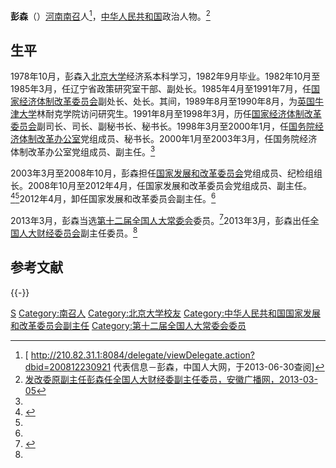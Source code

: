 {{otheruses|subject=[[中华人民共和国|中华人民共和国]]政治人物|other=明朝[[永乐|永乐]]十三年[[进士|进士]]|彭森 (明朝)}}

'''彭森'''（{{bd|1951年|4月|||catIdx=P彭}}）[[河南|河南]][[南召|南召]]人<ref name=npc>[ http://210.82.31.1:8084/delegate/viewDelegate.action?dbid=200812230921 代表信息－彭森，中国人大网，于2013-06-30查阅]{{Dead link|date=2020年1月 |bot=InternetArchiveBot |fix-attempted=yes }}</ref>，[[中华人民共和国|中华人民共和国]]政治人物。<ref name=ahgbw>[http://www.ahradio.com.cn/news/system/2013/03/05/002645463.shtml 发改委原副主任彭森任全国人大财经委副主任委员，安徽广播网，2013-03-05]{{dead link|date=2018年2月 |bot=InternetArchiveBot |fix-attempted=yes }}</ref>

==生平==
1978年10月，彭森入[[北京大学|北京大学]]经济系本科学习，1982年9月毕业。1982年10月至1985年3月，任辽宁省政策研究室干部、副处长。1985年4月至1991年7月，任[[国家经济体制改革委员会|国家经济体制改革委员会]]副处长、处长。其间，1989年8月至1990年8月，为[[英国|英国]][[牛津大学|牛津大学]]林耐克学院访问研究生。1991年8月至1998年3月，历任[[国家经济体制改革委员会|国家经济体制改革委员会]]副司长、司长、副秘书长、秘书长。1998年3月至2000年1月，任[[国务院经济体制改革办公室|国务院经济体制改革办公室]]党组成员、秘书长。2000年1月至2003年3月，任国务院经济体制改革办公室党组成员、副主任。<ref name=ahgbw/>

2003年3月至2008年10月，彭森担任[[国家发展和改革委员会|国家发展和改革委员会]]党组成员、纪检组组长。2008年10月至2012年4月，任国家发展和改革委员会党组成员、副主任。<ref>{{cite news|title=国务院任免国家工作人员 彭森任发改委副主任|url=http://news.qq.com/a/20081110/002101.htm|accessdate=2013-05-06|newspaper=腾讯|archive-date=2008-12-08|archive-url=https://web.archive.org/web/20081208210229/http://news.qq.com/a/20081110/002101.htm|dead-url=no}}</ref><ref name=ahgbw/>2012年4月，卸任国家发展和改革委员会副主任。<ref name=ahgbw/>

2013年3月，彭森当选[[第十二届全国人大常委会|第十二届全国人大常委会]]委员。<ref>{{Cite web |url=http://news.xinhuanet.com/ziliao/2013-03/14/c_115030655.htm |title=第十二届全国人大常委会委员，新华网，2013-03-14 |access-date=2013-06-30 |archive-date=2016-04-22 |archive-url=https://web.archive.org/web/20160422033648/http://news.xinhuanet.com/ziliao/2013-03/14/c_115030655.htm |dead-url=no }}</ref>2013年3月，彭森出任[[全国人大财经委员会|全国人大财经委员会]]副主任委员。<ref name=ahgbw/>

==参考文献==
{{reflist}}
{{-}}
{{start box}}
{{s-gov|prc}}
{{s-new}}
{{s-title|[[国务院经济体制改革办公室|国务院经济体制改革办公室]]秘书长|1998年3月—2000年1月}}
{{s-after|[[宋晓梧|宋晓梧]]}}
{{s-ppo|cpc}}
{{s-new}}
{{s-title|中国共产党[[国家发展和改革委员会|国家发展和改革委员会]]党组纪检组组长|2003年3月—2008年10月}}
{{s-after|[[苏波|苏　波]]}}
{{end box}}

{{DEFAULTSORT:Peng彭}}
[[Category:彭姓|S]]
[[Category:南召人|Category:南召人]]
[[Category:北京大学校友|Category:北京大学校友]]
[[Category:中华人民共和国国家发展和改革委员会副主任|Category:中华人民共和国国家发展和改革委员会副主任]]
[[Category:第十二届全国人大常委会委员|Category:第十二届全国人大常委会委员]]